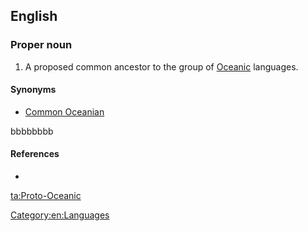 ==English==

===Proper noun===
{{en-proper noun|head=[[proto-|Proto]]-[[Oceanic]]}}

# A proposed common ancestor to the group of [[Oceanic]] languages.

====Synonyms====
* [[Common Oceanian]]
bbbbbbbb

====References====
* {{pedialite|Proto-Oceanic language}}

[[Category:en:Languages]]

[[ta:Proto-Oceanic]]